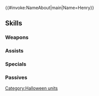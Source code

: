 {{#invoke:NameAbout|main|Name=Henry}}{{HeroPage Tabs}}
{{Hero Infobox
|Name=Henry
|Title=Happy Vampire
|GrowthModifier=Gen 2
|WeaponType=Green Tome
|MoveType=Armored
|Origin=Fire Emblem Awakening
|Gender=Male
|actorEN=Bryce Papenbrook
|actorJP=岡村明美
|artist=久杉トク
|releaseDate=October 30, 2017
|TagID=ハロヘンリー
|InternalID=183
|Properties=special,specRate_202202
|cv1=10
|cv2=400200
|description=This dark mage of Plegia will curse you without a second thought if you withhold candy. Appears in Fire Emblem Awakening.
}}
{{Stats Page
|Lv1HP=17|Lv1ATK=9|Lv1SPD=10|Lv1DEF=4|Lv1RES=12
|GRHP=45|GRATK=55|GRSPD=55|GRDEF=50|GRRES=55
}}
==Skills==
===Weapons===
{{Weapons Table
|weapon1=Wind
|weapon1Default=1
|weapon1Unlock=1
|weapon2=Elwind
|weapon2Default=3
|weapon2Unlock=2
|weapon3=Spectral Tome
|weapon3Default=4
|weapon3Unlock=3
|weapon4=Spectral Tome+
|weapon4Default=5
|weapon4Unlock=5
}}
===Assists===
{{Assists Table}}
===Specials===
{{Specials Table
|special1=Retribution
|special1Default=4
|special1Unlock=3
|special2=Reprisal
|special2Default=
|special2Unlock=4
}}
===Passives===
{{Passives Table
|passiveB1=Live for Honor
|passiveB1Unlock=4
|passiveC1=Armor March 1
|passiveC2=Armor March 2
|passiveC3=Armor March 3
|passiveC1Unlock=3
|passiveC2Unlock=4
|passiveC3Unlock=5
}}
{{Heroes Navbox}}
[[Category:Halloween units]]
